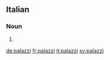 ==Italian==

===Noun===
{{head|it|plural}} {{m}}

# {{plural of|palazzo|lang=it|nocat=1}}

[[de:palazzi]]
[[fr:palazzi]]
[[it:palazzi]]
[[sv:palazzi]]